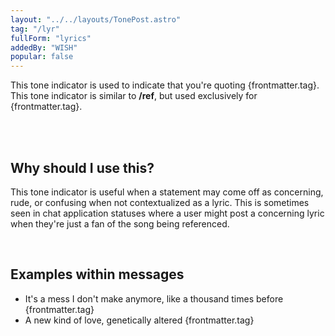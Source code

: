 ```yaml
---
layout: "../../layouts/TonePost.astro"
tag: "/lyr"
fullForm: "lyrics"
addedBy: "WISH"
popular: false
---
```


This tone indicator is used to indicate that you're quoting {frontmatter.tag}. This tone indicator is similar to **/ref**, but used exclusively for {frontmatter.tag}.

<br />
<br />

## Why should I use this?

This tone indicator is useful when a statement may come off as concerning, rude, or confusing when not contextualized as a lyric. This is sometimes seen in chat application statuses where a user might post a concerning lyric when they're just a fan of the song being referenced.

<br />

## Examples within messages

- It's a mess I don't make anymore, like a thousand times before {frontmatter.tag}
- A new kind of love, genetically altered {frontmatter.tag}